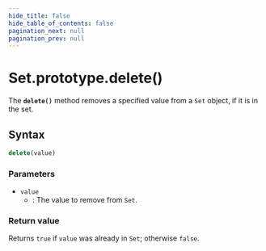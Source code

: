 ```yaml
---
hide_title: false
hide_table_of_contents: false
pagination_next: null
pagination_prev: null
---
```

# Set.prototype.delete()

The **`delete()`** method removes a specified value from a
`Set` object, if it is in the set.

## Syntax

```js
delete(value)
```

### Parameters

- `value`
  - : The value to remove from `Set`.

### Return value

Returns `true` if `value` was already in
`Set`; otherwise `false`.
